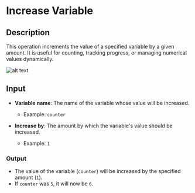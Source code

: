 # Increase Variable

## **Description**

This operation increments the value of a specified variable by a given amount. It is useful for counting, tracking progress, or managing numerical values dynamically.  

![alt text](../../../assets/variable/increase-variable.png)

## **Input**

- **Variable name**: The name of the variable whose value will be increased.  
  - Example: `counter`  

- **Increase by**: The amount by which the variable's value should be increased.  
  - Example: `1`  

### **Output**

- The value of the variable (`counter`) will be increased by the specified amount (`1`).  
- If `counter` was `5`, it will now be `6`.  